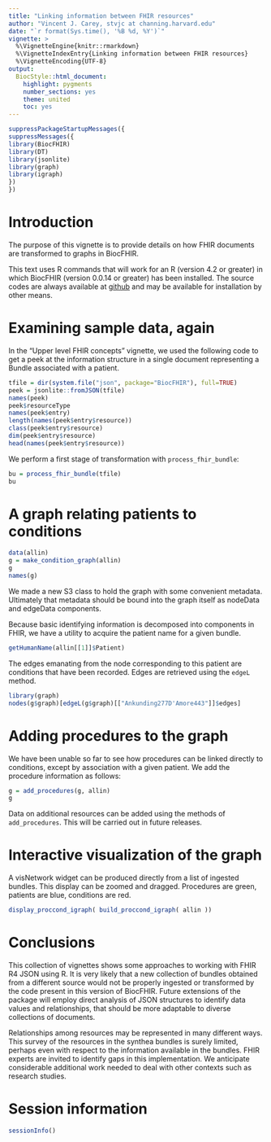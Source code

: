 ```yaml
---
title: "Linking information between FHIR resources"
author: "Vincent J. Carey, stvjc at channing.harvard.edu"
date: "`r format(Sys.time(), '%B %d, %Y')`"
vignette: >
  %\VignetteEngine{knitr::rmarkdown}
  %\VignetteIndexEntry{Linking information between FHIR resources}
  %\VignetteEncoding{UTF-8}
output:
  BiocStyle::html_document:
    highlight: pygments
    number_sections: yes
    theme: united
    toc: yes
---
```


```r
suppressPackageStartupMessages({
suppressMessages({
library(BiocFHIR)
library(DT)
library(jsonlite)
library(graph)
library(igraph)
})
})
```

# Introduction

The purpose of this vignette is to provide
details on how FHIR documents are
transformed to graphs in BiocFHIR.

This text uses R commands that will work for an R (version 4.2 or greater) in which
BiocFHIR (version 0.0.14 or greater) has been installed.  The source codes are
always available at [github](https://github.com/vjcitn/BiocFHIR) and may
be available for installation by other means.

# Examining sample data, again

In the "Upper level FHIR concepts" vignette, we used the
following code to get a peek at the information
structure in a single document representing a Bundle
associated with a patient.

```r
tfile = dir(system.file("json", package="BiocFHIR"), full=TRUE)
peek = jsonlite::fromJSON(tfile)
names(peek)
peek$resourceType
names(peek$entry)
length(names(peek$entry$resource))
class(peek$entry$resource)
dim(peek$entry$resource)
head(names(peek$entry$resource))
```

We perform a first stage of transformation with `process_fhir_bundle`:
```r
bu = process_fhir_bundle(tfile)
bu
```

# A graph relating patients to conditions

```r
data(allin)
g = make_condition_graph(allin)
g
names(g)
```

We made a new S3 class to hold the graph with some convenient metadata.
Ultimately that metadata should be bound into the graph itself as nodeData
and edgeData components.

Because basic identifying information is decomposed into components
in FHIR, we have a utility to acquire the patient name for a given bundle.

```r
getHumanName(allin[[1]]$Patient)
```

The edges emanating from the node corresponding to this patient are conditions that have
been recorded.  Edges are retrieved using the `edgeL` method.

```r
library(graph)
nodes(g$graph)[edgeL(g$graph)[["Ankunding277D'Amore443"]]$edges]
```

# Adding procedures to the graph

We have been unable so far to see how procedures
can be linked directly to conditions, except by
association with a given patient.  We
add the procedure information as follows:

```r
g = add_procedures(g, allin)
g
```

Data on additional resources can be added using
the methods of `add_procedures`.  This
will be carried out in future
releases.

# Interactive visualization of the graph

A visNetwork widget can be produced directly
from a list of ingested bundles.  This display can
be zoomed and dragged.  Procedures are green, patients
are blue, conditions are red.

```r
display_proccond_igraph( build_proccond_igraph( allin ))
```

# Conclusions

This collection of vignettes shows some approaches to
working with FHIR R4 JSON using R.  It is very likely that
a new collection of bundles obtained from a different source
would not be properly ingested or transformed by the code
present in this version of BiocFHIR.  Future extensions of
the package will employ direct analysis of JSON structures
to identify data values and relationships, that should be more
adaptable to diverse collections of documents.

Relationships among resources may be represented in many
different ways.  This survey of the resources in the synthea
bundles is surely limited, perhaps even with respect to the
information available in the bundles.  FHIR experts are invited
to identify gaps in this implementation.  We anticipate
considerable additional work needed to deal with other contexts
such as research studies.

# Session information

```r
sessionInfo()
```

